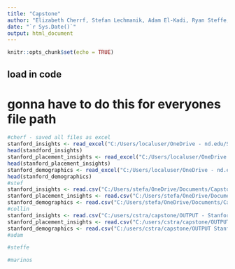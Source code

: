 ---
title: "Capstone"
author: "Elizabeth Cherrf, Stefan Lechmanik, Adam El-Kadi, Ryan Steffe, Mitchell Marinos, & Collin Travasos"
date: "`r Sys.Date()`"
output: html_document
---

```{r setup, include=FALSE}
knitr::opts_chunk$set(echo = TRUE)
```

## load in code
# gonna have to do this for everyones file path

```{r}
#cherf - saved all files as excel
stanford_insights <- read_excel("C:/Users/localuser/OneDrive - nd.edu/Spring 2025/Sports Capstone/OUTPUT - Stanford '24 - Insights.xlsx")
head(standford_insights)
stanford_placement_insights <- read_excel("C:/Users/localuser/OneDrive - nd.edu/Spring 2025/Sports Capstone/OUTPUT - Stanford '24 Placement Insights.xlsx")
head(stanford_placement_insights)
stanford_demographics <- read_excel("C:/Users/localuser/OneDrive - nd.edu/Spring 2025/Sports Capstone/OUTPUT Stanford '24 Demographics.xlsx")
head(stanford_demographics)
#stef
stanford_insights <- read.csv("C:/Users/stefa/OneDrive/Documents/Capstone/OUTPUT - Stanford '24 - Insights.csv")
stanford_placement_insights <- read.csv("C:/Users/stefa/OneDrive/Documents/Capstone/OUTPUT - Stanford '24 Placement Insights.csv")
stanford_demographics <- read.csv("C:/Users/stefa/OneDrive/Documents/Capstone/OUTPUT Stanford '24 Demographics.csv")
#collin
stanford_insights <- read.csv("C:/users/cstra/capstone/OUTPUT - Stanford '24 - Insights.csv")
stanford_placement_insights <- read.csv("C:/users/cstra/capstone/OUTPUT - Stanford '24 Placement Insights.csv")
stanford_demographics <- read.csv("C:/users/cstra/capstone/OUTPUT Stanford '24 Demographics.csv")
#adam

#steffe

#marinos

```

